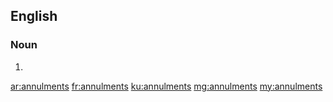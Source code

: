 ==English==

===Noun===
{{head|en}}

# {{plural of|annulment}}

[[ar:annulments]]
[[fr:annulments]]
[[ku:annulments]]
[[mg:annulments]]
[[my:annulments]]
